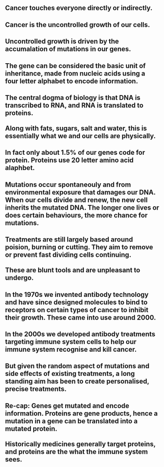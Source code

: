 ## Cancer touches everyone directly or indirectly. {.center}

## Cancer is the uncontrolled growth of our cells. {.center}

## Uncontrolled growth is driven by the accumalation of mutations in our genes. {.center}

## The gene can be considered the basic unit of inheritance, made from nucleic acids using a four letter alphabet to encode information.{.center}

## The central dogma of biology is that DNA is transcribed to RNA, and RNA is translated to proteins.<br><br>Along with fats, sugars, salt and water, this is essentially what we and our cells are physically. {.center}

## In fact only about 1.5% of our genes code for protein. Proteins use 20 letter amino acid alaphbet. {.center}

## Mutations occur spontaneouly and from environmental exposure that damages our DNA. When our cells divide and renew, the new cell inherits the mutated DNA. The longer one lives or does certain behaviours, the more chance for mutations. {.center}

## Treatments are still largely based around poision, burning or cutting. They aim to remove or prevent fast dividing cells continuing.<br><br>These are blunt tools and are unpleasant to undergo. {.center}

## In the 1970s we invented antibody technology and have since designed molecules to bind to receptors on certain types of cancer to inhibit their growth. These came into use around 2000. {.center}

## In the 2000s we developed antibody treatments targeting immune system cells to help our immune system recognise and kill cancer. {.center}

## But given the random aspect of mutations and side effects of existing treatments, a long standing aim has been to create personalised, precise treatments. {.center}

## Re-cap: Genes get mutated and encode information. Proteins are gene products, hence a mutation in a gene can be translated into a mutated protein.<br><br>Historically medicines generally target proteins, and proteins are the what the immune system sees. {.center}